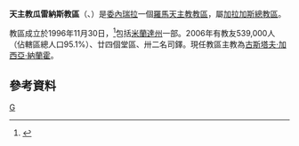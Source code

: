 {{Infobox Roman Catholic diocese
|Roman Catholic Diocese of = 天主教瓜雷納斯教區
|Latin name of diocese = Dioecesis Guarenensis
|image = 
|caption = 
|location = [[委內瑞拉|委內瑞拉]]
|territory = [[米蘭達州|米蘭達州]]一部
|population =539,000
|rite = 拉丁禮
|patron = 
|province = 加拉加斯
|established = 1996年
|cathedral = 科帕卡巴納聖母主教座堂
|副主教座堂 =
|leadership = 主教
|website =
|教宗 = 
|metropolitan =
|ordinary = 古斯塔夫·加西亞·納蘭霍
|coadjutor bishop = 
|emeritus = 
}}

'''天主教瓜雷納斯教區'''（{{lang-la|Dioecesis Guarenensis}}、{{lang-es|Diócesis de Guarenas}}）是[[委內瑞拉|委內瑞拉]]一個[[羅馬天主教|羅馬天主教]][[教區|教區]]，屬[[天主教加拉加斯總教區|加拉加斯總教區]]。

教區成立於1996年11月30日，<ref>{{Cite web |url=http://www.vatican.va/holy_father/john_paul_ii/apost_constitutions/documents/hf_jp-ii_apc_19961130_guarenensis_lt.html |title=升為教區的宗座憲令 |access-date=2013-07-01 |archive-date=2014-05-18 |archive-url=https://web.archive.org/web/20140518002843/http://www.vatican.va/holy_father/john_paul_ii/apost_constitutions/documents/hf_jp-ii_apc_19961130_guarenensis_lt.html |dead-url=no }}</ref>包括[[米蘭達州|米蘭達州]]一部。2006年有教友539,000人（佔轄區總人口95.1%）、廿四個堂區、卅二名司鐸。現任教區主教為[[古斯塔夫·加西亞·納蘭霍|古斯塔夫·加西亞·納蘭霍]]。

==參考資料==
{{reflist}}
{{委內瑞拉天主教教區}}

[[Category:委內瑞拉天主教教區|G]]